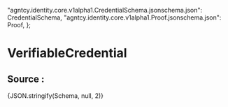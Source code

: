 
  "agntcy.identity.core.v1alpha1.CredentialSchema.jsonschema.json": CredentialSchema,
  "agntcy.identity.core.v1alpha1.Proof.jsonschema.json": Proof,
};

# VerifiableCredential
<JSONSchemaViewer schema={Schema} resolverOptions={resolverOptions} />

## Source :
<CodeBlock language="json-schema">{JSON.stringify(Schema, null, 2)}</CodeBlock>
